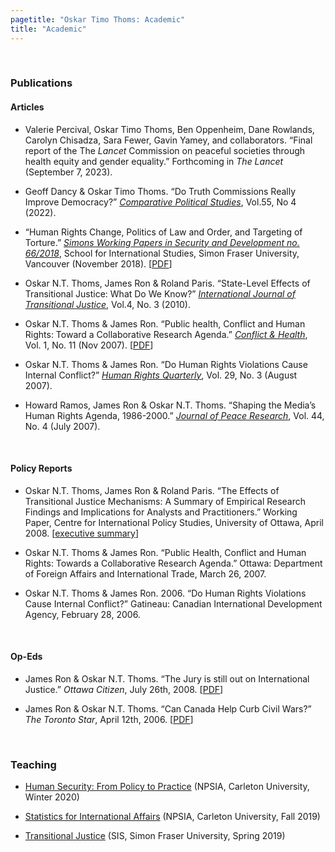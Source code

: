 ```yaml
---
pagetitle: "Oskar Timo Thoms: Academic"
title: "Academic"
---
```


\  

### Publications

#### Articles

* Valerie Percival, Oskar Timo Thoms, Ben Oppenheim, Dane Rowlands, Carolyn Chisadza, Sara Fewer, Gavin Yamey, and collaborators. "Final report of the The *Lancet* Commission on peaceful societies through health
equity and gender equality." Forthcoming in *The Lancet* (September 7, 2023).

* Geoff Dancy & Oskar Timo Thoms. "Do Truth Commissions Really Improve Democracy?" [*Comparative Political Studies*](https://doi.org/10.1177/00104140211024305), Vol.55, No 4 (2022).

* "Human Rights Change, Politics of Law and Order, and Targeting of Torture." [*Simons Working Papers in Security and Development no. 66/2018*](http://summit.sfu.ca/item/18289), School for International Studies, Simon Fraser University, Vancouver (November 2018). [[PDF](files/SWP2018.pdf)]

* Oskar N.T. Thoms, James Ron & Roland Paris. "State-Level Effects of Transitional Justice: What Do We Know?" [*International Journal of Transitional Justice*](https://doi.org/10.1093/ijtj/ijq012), Vol.4, No. 3 (2010).

* Oskar N.T. Thoms & James Ron. "Public health, Conflict and Human Rights: Toward a Collaborative Research Agenda." [*Conflict & Health*](https://doi.org/10.1186/1752-1505-1-11), Vol. 1, No. 11 (Nov 2007). [[PDF](http://www.conflictandhealth.com/content/pdf/1752-1505-1-11.pdf)]

* Oskar N.T. Thoms & James Ron. "Do Human Rights Violations Cause Internal Conflict?" [*Human Rights Quarterly*](https://doi.org/10.1353/hrq.2007.0034), Vol. 29, No. 3 (August 2007).

* Howard Ramos, James Ron & Oskar N.T. Thoms. "Shaping the Media's Human Rights Agenda, 1986-2000." [*Journal of Peace Research*](https://doi.org/10.1177/0022343307078943), Vol. 44, No. 4 (July 2007).

\ 

#### Policy Reports

* Oskar N.T. Thoms, James Ron & Roland Paris. "The Effects of Transitional Justice Mechanisms: A Summary of Empirical Research Findings and Implications for Analysts and Practitioners." Working Paper, Centre for International Policy Studies, University of Ottawa, April 2008. [[executive summary](http://aix1.uottawa.ca/~rparis/CIPS_Transitional_Justice_April2008_ExecSummary.pdf)]

* Oskar N.T. Thoms & James Ron. "Public Health, Conflict and Human Rights: Towards a Collaborative Research Agenda." Ottawa: Department of Foreign Affairs and International Trade, March 26, 2007.

* Oskar N.T. Thoms & James Ron. 2006. "Do Human Rights Violations Cause Internal Conflict?" Gatineau: Canadian International Development Agency, February 28, 2006.

\  

#### Op-Eds

* James Ron & Oskar N.T. Thoms. "The Jury is still out on International Justice." *Ottawa Citizen*, July 26th, 2008. [[PDF](files/citizenoped.pdf)]

* James Ron & Oskar N.T. Thoms. "Can Canada Help Curb Civil Wars?" *The Toronto Star*, April 12th, 2006. [[PDF](files/tstaroped.pdf)]

\  

### Teaching

* [Human Security: From Policy to Practice](/files/INAF5704_syllabus.pdf) (NPSIA, Carleton University, Winter 2020)

* [Statistics for International Affairs](/files/INAF5016_syllabus.pdf) (NPSIA, Carleton University, Fall 2019)

* [Transitional Justice](/files/TJ_syllabus.pdf) (SIS, Simon Fraser University, Spring 2019)
